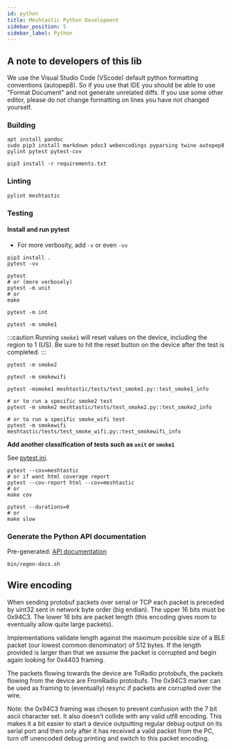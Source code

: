 ```yaml
---
id: python
title: Meshtastic Python Development
sidebar_position: 5
sidebar_label: Python
---
```


## A note to developers of this lib

We use the Visual Studio Code (VScode) default python formatting conventions (autopep8). So if you use that IDE you should be able to use "Format Document" and not generate unrelated diffs. If you use some other editor, please do not change formatting on lines you have not changed yourself.

### Building

```shell title="To build a new release"
apt install pandoc
sudo pip3 install markdown pdoc3 webencodings pyparsing twine autopep8 pylint pytest pytest-cov
```

```shell title="For development"
pip3 install -r requirements.txt
```

### Linting

```shell
pylint meshtastic
```

### Testing

#### Install and run pytest

- For more verbosity, add `-v` or even `-vv`

```shell
pip3 install .
pytest -vv
```

```shell title="Run just unit tests"
pytest
# or (more verbosely)
pytest -m unit
# or
make
```

```shell title="Run just integration tests"
pytest -m int
```

```shell title="Run the smoke test with only one device connected serially (aka smoke1)"
pytest -m smoke1
```

:::caution
Running `smoke1` will reset values on the device, including the region to 1 (US).
Be sure to hit the reset button on the device after the test is completed.
:::

```shell title="Run the smoke test with only two device connected serially (aka smoke2)"
pytest -m smoke2
```

```shell title="Run the wifi smoke test"
pytest -m smokewifi
```

```shell title="Run a specific test"
pytest -msmoke1 meshtastic/tests/test_smoke1.py::test_smoke1_info

# or to run a specific smoke2 test
pytest -m smoke2 meshtastic/tests/test_smoke2.py::test_smoke2_info

# or to run a specific smoke_wifi test
pytest -m smokewifi meshtastic/tests/test_smoke_wifi.py::test_smokewifi_info
```

**Add another classification of tests such as `unit` or `smoke1`**

See [pytest.ini](https://github.com/meshtastic/Meshtastic-python/blob/master/pytest.ini).

```shell title="To see the unit test code coverage"
pytest --cov=meshtastic
# or if want html coverage report
pytest --cov-report html --cov=meshtastic
# or
make cov
```

```shell title="To see slowest unit tests, you can run"
pytest --durations=0
# or
make slow
```

### Generate the Python API documentation

Pre-generated: [API documentation](https://python.meshtastic.org)

```shell
bin/regen-docs.sh
```

## Wire encoding

When sending protobuf packets over serial or TCP each packet is preceded by uint32 sent in network byte order (big endian).
The upper 16 bits must be 0x94C3. The lower 16 bits are packet length (this encoding gives room to eventually allow quite large packets).

Implementations validate length against the maximum possible size of a BLE packet (our lowest common denominator) of 512 bytes. If the
length provided is larger than that we assume the packet is corrupted and begin again looking for 0x4403 framing.

The packets flowing towards the device are ToRadio protobufs, the packets flowing from the device are FromRadio protobufs.
The 0x94C3 marker can be used as framing to (eventually) resync if packets are corrupted over the wire.

Note: the 0x94C3 framing was chosen to prevent confusion with the 7 bit ascii character set. It also doesn't collide with any valid utf8 encoding. This makes it a bit easier to start a device outputting regular debug output on its serial port and then only after it has received a valid packet from the PC, turn off unencoded debug printing and switch to this
packet encoding.
